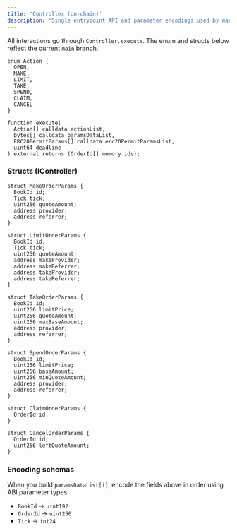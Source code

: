 ```yaml
---
title: 'Controller (on‑chain)'
description: 'Single entrypoint API and parameter encodings used by market makers.'
---
```


All interactions go through `Controller.execute`. The enum and structs below reflect the current `main` branch.

```solidity
enum Action {
  OPEN,
  MAKE,
  LIMIT,
  TAKE,
  SPEND,
  CLAIM,
  CANCEL
}

function execute(
  Action[] calldata actionList,
  bytes[] calldata paramsDataList,
  ERC20PermitParams[] calldata erc20PermitParamsList,
  uint64 deadline
) external returns (OrderId[] memory ids);
```

### Structs (IController)

```solidity
struct MakeOrderParams {
  BookId id;
  Tick tick;
  uint256 quoteAmount;
  address provider;
  address referrer;
}

struct LimitOrderParams {
  BookId id;
  Tick tick;
  uint256 quoteAmount;
  address makeProvider;
  address makeReferrer;
  address takeProvider;
  address takeReferrer;
}

struct TakeOrderParams {
  BookId id;
  uint256 limitPrice;
  uint256 quoteAmount;
  uint256 maxBaseAmount;
  address provider;
  address referrer;
}

struct SpendOrderParams {
  BookId id;
  uint256 limitPrice;
  uint256 baseAmount;
  uint256 minQuoteAmount;
  address provider;
  address referrer;
}

struct ClaimOrderParams {
  OrderId id;
}

struct CancelOrderParams {
  OrderId id;
  uint256 leftQuoteAmount;
}
```

### Encoding schemas

When you build `paramsDataList[i]`, encode the fields above in order using ABI parameter types:

- `BookId` → `uint192`
- `OrderId` → `uint256`
- `Tick` → `int24`
